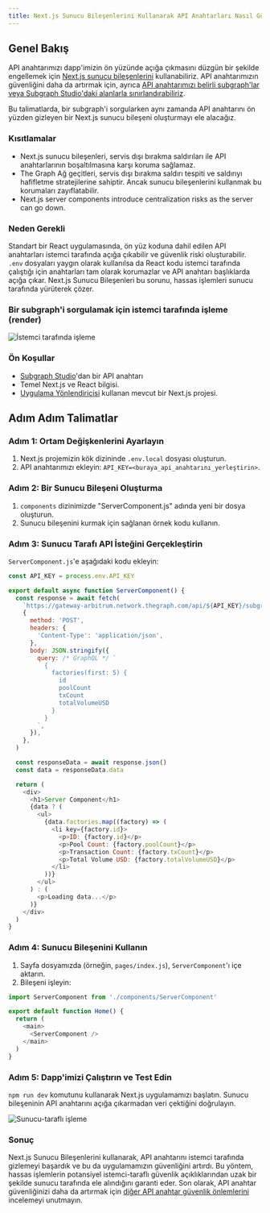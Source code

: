 ```yaml
---
title: Next.js Sunucu Bileşenlerini Kullanarak API Anahtarları Nasıl Güvenli Bir Şekilde Kullanılır
---
```


## Genel Bakış

API anahtarımızı dapp'imizin ön yüzünde açığa çıkmasını düzgün bir şekilde engellemek için [Next.js sunucu bileşenlerini](https://nextjs.org/docs/app/building-your-application/rendering/server-components) kullanabiliriz. API anahtarımızın güvenliğini daha da artırmak için, ayrıca [API anahtarımızı belirli subgraph'lar veya Subgraph Studio'daki alanlarla sınırlandırabiliriz](/cookbook/upgrading-a-subgraph/#securing-your-api-key).

Bu talimatlarda, bir subgraph'i sorgularken aynı zamanda API anahtarını ön yüzden gizleyen bir Next.js sunucu bileşeni oluşturmayı ele alacağız.

### Kısıtlamalar

- Next.js sunucu bileşenleri, servis dışı bırakma saldırıları ile API anahtarlarının boşaltılmasına karşı koruma sağlamaz.
- The Graph Ağ geçitleri, servis dışı bırakma saldırı tespiti ve saldırıyı hafifletme stratejilerine sahiptir. Ancak sunucu bileşenlerini kullanmak bu korumaları zayıflatabilir.
- Next.js server components introduce centralization risks as the server can go down.

### Neden Gerekli

Standart bir React uygulamasında, ön yüz koduna dahil edilen API anahtarları istemci tarafında açığa çıkabilir ve güvenlik riski oluşturabilir. `.env` dosyaları yaygın olarak kullanılsa da React kodu istemci tarafında çalıştığı için anahtarları tam olarak korumazlar ve API anahtarı başlıklarda açığa çıkar. Next.js Sunucu Bileşenleri bu sorunu, hassas işlemleri sunucu tarafında yürüterek çözer.

### Bir subgraph'i sorgulamak için istemci tarafında işleme (render)

![İstemci tarafında işleme](/img/api-key-client-side-rendering.png)

### Ön Koşullar

- [Subgraph Studio](https://thegraph.com/studio)'dan bir API anahtarı
- Temel Next.js ve React bilgisi.
- [Uygulama Yönlendiricisi](https://nextjs.org/docs/app) kullanan mevcut bir Next.js projesi.

## Adım Adım Talimatlar

### Adım 1: Ortam Değişkenlerini Ayarlayın

1. Next.js projemizin kök dizininde `.env.local` dosyası oluşturun.
2. API anahtarımızı ekleyin: `API_KEY=<buraya_api_anahtarını_yerleştirin>`.

### Adım 2: Bir Sunucu Bileşeni Oluşturma

1. `components` dizinimizde "ServerComponent.js" adında yeni bir dosya oluşturun.
2. Sunucu bileşenini kurmak için sağlanan örnek kodu kullanın.

### Adım 3: Sunucu Tarafı API İsteğini Gerçekleştirin

`ServerComponent.js`'e aşağıdaki kodu ekleyin:

```javascript
const API_KEY = process.env.API_KEY

export default async function ServerComponent() {
  const response = await fetch(
    `https://gateway-arbitrum.network.thegraph.com/api/${API_KEY}/subgraphs/id/HUZDsRpEVP2AvzDCyzDHtdc64dyDxx8FQjzsmqSg4H3B`,
    {
      method: 'POST',
      headers: {
        'Content-Type': 'application/json',
      },
      body: JSON.stringify({
        query: /* GraphQL */ `
          {
            factories(first: 5) {
              id
              poolCount
              txCount
              totalVolumeUSD
            }
          }
        `,
      }),
    },
  )

  const responseData = await response.json()
  const data = responseData.data

  return (
    <div>
      <h1>Server Component</h1>
      {data ? (
        <ul>
          {data.factories.map((factory) => (
            <li key={factory.id}>
              <p>ID: {factory.id}</p>
              <p>Pool Count: {factory.poolCount}</p>
              <p>Transaction Count: {factory.txCount}</p>
              <p>Total Volume USD: {factory.totalVolumeUSD}</p>
            </li>
          ))}
        </ul>
      ) : (
        <p>Loading data...</p>
      )}
    </div>
  )
}
```

### Adım 4: Sunucu Bileşenini Kullanın

1. Sayfa dosyamızda (örneğin, `pages/index.js`), `ServerComponent`'ı içe aktarın.
2. Bileşeni işleyin:

```javascript
import ServerComponent from './components/ServerComponent'

export default function Home() {
  return (
    <main>
      <ServerComponent />
    </main>
  )
}
```

### Adım 5: Dapp'imizi Çalıştırın ve Test Edin

`npm run dev` komutunu kullanarak Next.js uygulamamızı başlatın. Sunucu bileşeninin API anahtarını açığa çıkarmadan veri çektiğini doğrulayın.

![Sunucu-taraflı işleme](/img/api-key-server-side-rendering.png)

### Sonuç

Next.js Sunucu Bileşenlerini kullanarak, API anahtarını istemci tarafında gizlemeyi başardık ve bu da uygulamamızın güvenliğini artırdı. Bu yöntem, hassas işlemlerin potansiyel istemci-taraflı güvenlik açıklıklarından uzak bir şekilde sunucu tarafında ele alındığını garanti eder. Son olarak, API anahtar güvenliğinizi daha da artırmak için [diğer API anahtar güvenlik önlemlerini](/subgraphs/querying/managing-api-keys/) incelemeyi unutmayın.
